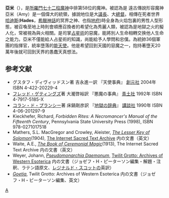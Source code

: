 '''亞米'''（{{lang-en|'''Amy'''}}），是[[所羅門七十二柱魔神|所羅門七十二柱魔神]]中排第58位的魔神。被認為是 
遠古傳說形容魔神亞米（Amy）是一個偉大的統領，據說地位是大[[議長|議長]]、大[[總督|總督]]。相傳在死者世界[[哈迪斯|哈迪斯]]('''Hades'''，[[希臘神話|希臘神話]]的冥界之神、也指[[地府|地府]])時全身為火焰包裏的男性人型形態，被召喚至地上時則會順應召換者的希望化為秀麗人類，被認為是地獄之火的擬人化，常被視為與火相關。是司掌[[占星術|占星術]]的惡魔，能將別人生命相轉交换他人生命之能力。亞米不僅能給人占星術的知識，尚能給予人學問和忠僕。為統帥36個軍團的指揮官，統率墮落的[[能天使|能天使]]。他是希望回到天國的惡魔之一，抱持著墮天20萬年後就可回到天界的愚蠢天真想法。

== 参考文献 ==
* グスタフ・ディヴィッドスン著 吉永進一訳 『天使事典』 [[創元社|創元社]] 2004年 ISBN 4-422-20229-4
* [[フレッド・ゲティングズ|フレッド・ゲティングズ]]著 大瀧啓裕訳 『悪魔の事典』 [[青土社|青土社]] 1992年 ISBN 4-7917-5185-X
* [[コラン・ド・プランシー|コラン・ド・プランシー]]著 床鍋剛彦訳 『[[地獄の辞典|地獄の辞典]]』 [[講談社|講談社]] 1990年 ISBN 4-06-201297-9
* Kieckhefer, Richard, ''Forbidden Rites: A Necromancer's Manual of the Fifteenth Century'', Pennsylvania State University Press (1998), ISBN 978-0271017518 
* Mathers, S.L. MacGregor and Crowley, Aleister, [http://www.sacred-texts.com/grim/lks/ ''The Lesser Key of Solomon'']{{Wayback|url=http://www.sacred-texts.com/grim/lks/ |date=20100829022514 }}(1904), [http://www.sacred-texts.com/index.htm The Internet Sacred Text Archive]{{Wayback|url=http://www.sacred-texts.com/index.htm |date=20170923093157 }} 内の文書（英文）
* Waite, A.E., [http://www.sacred-texts.com/grim/bcm/index.htm ''The Book of Ceremonial Magic'']{{Wayback|url=http://www.sacred-texts.com/grim/bcm/index.htm |date=20101202152057 }}(1913), The Internet Sacred Text Archive 内の文書（英文）
* Weyer, Johann, [http://www.esotericarchives.com/solomon/weyer.htm ''Pseudomonarchia Daemonum'']{{WebCite|url=https://www.webcitation.org/6IGSsvZjr?url=http://www.esotericarchives.com/solomon/weyer.htm |date=20130721000243 |dateformat=iso }}, [http://www.esotericarchives.com/ Twilit Grotto: Archives of Western Esoterica]{{Wayback|url=http://www.esotericarchives.com/ |date=20101217020748 }} 内の文書（ジョゼフ・H・ピーターソン編集・解題・注釈、ラテン語原文、[[レジナルド・スコット|レジナルド・スコット]]の英訳）
* ''[http://www.esotericarchives.com/solomon/goetia.htm Goetia]{{Wayback|url=http://www.esotericarchives.com/solomon/goetia.htm |date=20070523204557 }}'', Twilit Grotto: Archives of Western Esoterica 内の文書（ジョゼフ・H・ピーターソン編集、英文）

{{所羅門七十二柱魔神}}

[[Category:所羅門七十二柱魔神|A]]